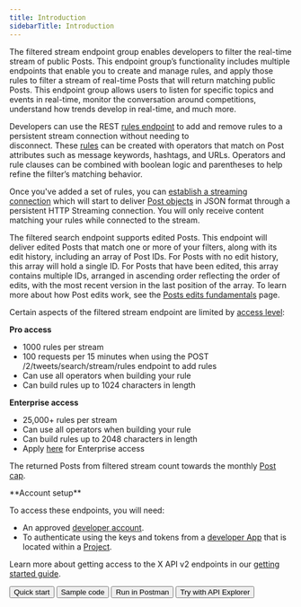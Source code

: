 ---
title: Introduction
sidebarTitle: Introduction
---


The filtered stream endpoint group enables developers to filter the real-time stream of public Posts. This endpoint group’s functionality includes multiple endpoints that enable you to create and manage rules, and apply those rules to filter a stream of real-time Posts that will return matching public Posts. This endpoint group allows users to listen for specific topics and events in real-time, monitor the conversation around competitions, understand how trends develop in real-time, and much more.

Developers can use the REST [rules endpoint](/x-api/posts/filtered-stream#post-2-tweets-search-stream-rules) to add and remove rules to a persistent stream connection without needing to disconnect. These [rules](/x-api/posts/filtered-stream#building-rules-for-filtered-stream) can be created with operators that match on Post attributes such as message keywords, hashtags, and URLs. Operators and rule clauses can be combined with boolean logic and parentheses to help refine the filter’s matching behavior. 

Once you've added a set of rules, you can [establish a streaming connection](/x-api/posts/filtered-stream#get-2-tweets-search-stream) which will start to deliver [Post objects](/x-api/fundamentals/data-dictionary#tweet) in JSON format through a persistent HTTP Streaming connection. You will only receive content matching your rules while connected to the stream.

The filtered search endpoint supports edited Posts. This endpoint will deliver edited Posts that match one or more of your filters, along with its edit history, including an array of Post IDs. For Posts with no edit history, this array will hold a single ID. For Posts that have been edited, this array contains multiple IDs, arranged in ascending order reflecting the order of edits, with the most recent version in the last position of the array. To learn more about how Post edits work, see the [Posts edits fundamentals](/x-api/fundamentals/edit-posts) page. 

Certain aspects of the filtered stream endpoint are limited by [access level](/x-api/getting-started/about-x-api):

**Pro access**

* 1000 rules per stream
* 100 requests per 15 minutes when using the POST /2/tweets/search/stream/rules endpoint to add rules
* Can use all operators when building your rule
* Can build rules up to 1024 characters in length


**Enterprise access**

* 25,000+ rules per stream
* Can use all operators when building your rule
* Can build rules up to 2048 characters in length
* Apply [here](https://developer.x.com/en/products/x-api/enterprise/enterprise-api-interest-form) for Enterprise access

The returned Posts from filtered stream count towards the monthly [Post cap](/x-api/fundamentals/post-cap).

<Note>
**Account setup**

To access these endpoints, you will need:

* An approved [developer account](https://developer.x.com/en/portal/petition/essential/basic-info).
* To authenticate using the keys and tokens from a [developer App](/resources/fundamentals/developer-apps) that is located within a [Project](/resources/fundamentals/projects). 

Learn more about getting access to the X API v2 endpoints in our [getting started guide](/x-api/getting-started/getting-access).
</Note>



<div className="flex">
<Button href="/x-api/posts/filtered-stream/quickstart">
  Quick start
</Button>
<Button href="https://github.com/xdevplatform/Twitter-API-v2-sample-code">
  Sample code
</Button>
<Button href="https://www.postman.com/xapidevelopers/">
  Run in Postman
</Button>
<Button href="https://developer.twitter.com/apitools/api?endpoint=/2/tweets&method=post">
  Try with API Explorer
</Button>
</div>
